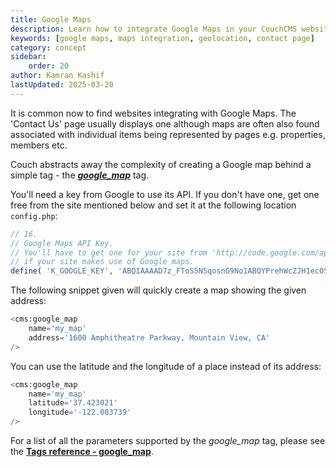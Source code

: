 ```yaml
---
title: Google Maps
description: Learn how to integrate Google Maps in your CouchCMS website
keywords: [google maps, maps integration, geolocation, contact page]
category: concept
sidebar:
    order: 20
author: Kamran Kashif
lastUpdated: 2025-03-20
---
```


It is common now to find websites integrating with Google Maps. The 'Contact Us' page usually displays one although maps are often also found associated with individual items being represented by pages e.g. properties, members etc.

Couch abstracts away the complexity of creating a Google map behind a simple tag - the [__*google_map*__](../../tags-reference/google_map/) tag.

You'll need a key from Google to use its API. If you don't have one, get one free from the site mentioned below and set it at the following location `config.php`:

```php title="config.php"
// 16.
// Google Maps API Key.
// You'll have to get one for your site from 'http://code.google.com/apis/maps/'
// if your site makes use of Google maps.
define( 'K_GOOGLE_KEY', 'ABQIAAAAD7z_FToS5NSqosnG9No1ABQYPrehWcZJH1ec0SZqipYFbK_nfRT1ryCGKzl5KGpFG3y5jyPe_uClVg' );
```

The following snippet given will quickly create a map showing the given address:

```php
<cms:google_map
    name='my_map'
    address='1600 Amphitheatre Parkway, Mountain View, CA'
/>
```

You can use the latitude and the longitude of a place instead of its address:

```php
<cms:google_map
    name='my_map'
    latitude='37.423021'
    longitude='-122.083739'
/>
```

For a list of all the parameters supported by the *google_map* tag, please see the [**Tags reference - google_map**](../../tags-reference/google_map/).
